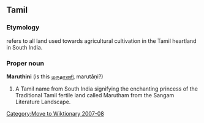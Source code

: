[[Category:Move to Wiktionary 2007-08]]
{{User:Dmcdevit/TWTamil}}

==Tamil==

===Etymology===
{{term|மருதம்|sc=Taml|tr=marutam}} refers to all land used towards agricultural cultivation in the Tamil heartland in South India.

===Proper noun===
'''Maruthini''' {{rfscript|Tamil}} (is this [[மருதாணி]], marutāṇi?)

# A Tamil name from South India signifying the enchanting princess of the Traditional Tamil fertile land called Marutham from the Sangam Literature Landscape.